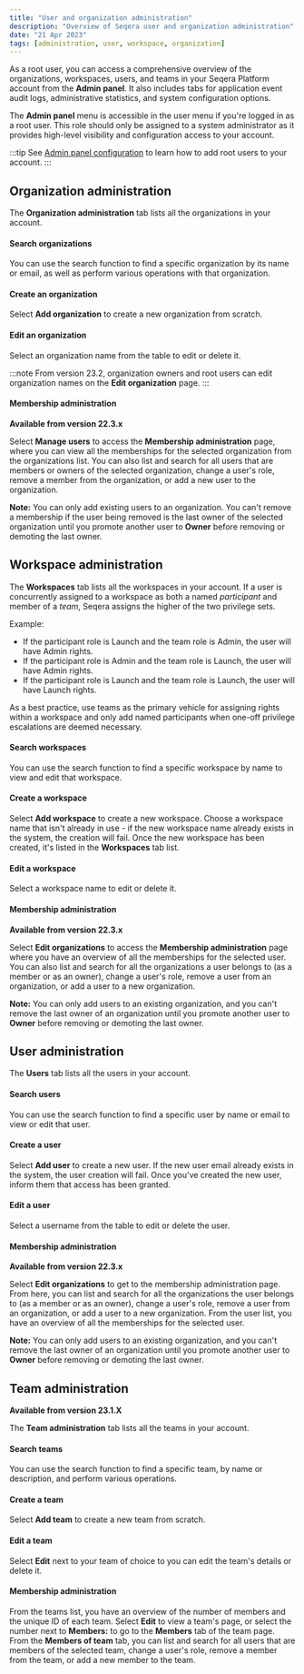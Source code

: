 ```yaml
---
title: "User and organization administration"
description: "Overview of Seqera user and organization administration"
date: "21 Apr 2023"
tags: [administration, user, workspace, organization]
---
```


As a root user, you can access a comprehensive overview of the organizations, workspaces, users, and teams in your Seqera Platform account from the **Admin panel**. It also includes tabs for application event audit logs, administrative statistics, and system configuration options.

The **Admin panel** menu is accessible in the user menu if you're logged in as a root user. This role should only be assigned to a system administrator as it provides high-level visibility and configuration access to your account.

:::tip
See [Admin panel configuration](../enterprise/configuration/overview.mdx#basic-configuration) to learn how to add root users to your account.
:::

## Organization administration

The **Organization administration** tab lists all the organizations in your account.

#### Search organizations

You can use the search function to find a specific organization by its name or email, as well as perform various operations with that organization.

#### Create an organization

Select **Add organization** to create a new organization from scratch.

#### Edit an organization

Select an organization name from the table to edit or delete it.

:::note
From version 23.2, organization owners and root users can edit organization names on the **Edit organization** page.
:::

#### Membership administration

**Available from version 22.3.x**

Select **Manage users** to access the **Membership administration** page, where you can view all the memberships for the selected organization from the organizations list. You can also list and search for all users that are members or owners of the selected organization, change a user's role, remove a member from the organization, or add a new user to the organization.

**Note:** You can only add existing users to an organization. You can't remove a membership if the user being removed is the last owner of the selected organization until you promote another user to **Owner** before removing or demoting the last owner.

## Workspace administration

The **Workspaces** tab lists all the workspaces in your account. If a user is concurrently assigned to a workspace as both a named _participant_ and member of a _team_, Seqera assigns the higher of the two privilege sets.

Example:

- If the participant role is Launch and the team role is Admin, the user will have Admin rights.
- If the participant role is Admin and the team role is Launch, the user will have Admin rights.
- If the participant role is Launch and the team role is Launch, the user will have Launch rights.

As a best practice, use teams as the primary vehicle for assigning rights within a workspace and only add named participants when one-off privilege escalations are deemed necessary.

#### Search workspaces

You can use the search function to find a specific workspace by name to view and edit that workspace.

#### Create a workspace

Select **Add workspace** to create a new workspace. Choose a workspace name that isn't already in use - if the new workspace name already exists in the system, the creation will fail. Once the new workspace has been created, it's listed in the **Workspaces** tab list.

#### Edit a workspace

Select a workspace name to edit or delete it.

#### Membership administration

**Available from version 22.3.x**

Select **Edit organizations** to access the **Membership administration** page where you have an overview of all the memberships for the selected user. You can also list and search for all the organizations a user belongs to (as a member or as an owner), change a user's role, remove a user from an organization, or add a user to a new organization.

**Note:** You can only add users to an existing organization, and you can't remove the last owner of an organization until you promote another user to **Owner** before removing or demoting the last owner.

## User administration

The **Users** tab lists all the users in your account.

#### Search users

You can use the search function to find a specific user by name or email to view or edit that user.

#### Create a user

Select **Add user** to create a new user. If the new user email already exists in the system, the user creation will fail. Once you've created the new user, inform them that access has been granted.

#### Edit a user

Select a username from the table to edit or delete the user.

#### Membership administration

**Available from version 22.3.x**

Select **Edit organizations** to get to the membership administration page. From here, you can list and search for all the organizations the user belongs to (as a member or as an owner), change a user's role, remove a user from an organization, or add a user to a new organization. From the user list, you have an overview of all the memberships for the selected user.

**Note:** You can only add users to an existing organization, and you can't remove the last owner of an organization until you promote another user to **Owner** before removing or demoting the last owner.

## Team administration

**Available from version 23.1.X**

The **Team administration** tab lists all the teams in your account.

#### Search teams

You can use the search function to find a specific team, by name or description, and perform various operations.

#### Create a team

Select **Add team** to create a new team from scratch.

#### Edit a team

Select **Edit** next to your team of choice to you can edit the team's details or delete it.

#### Membership administration

From the teams list, you have an overview of the number of members and the unique ID of each team. Select **Edit** to view a team's page, or select the number next to **Members:** to go to the **Members** tab of the team page. From the **Members of team** tab, you can list and search for all users that are members of the selected team, change a user's role, remove a member from the team, or add a new member to the team.

